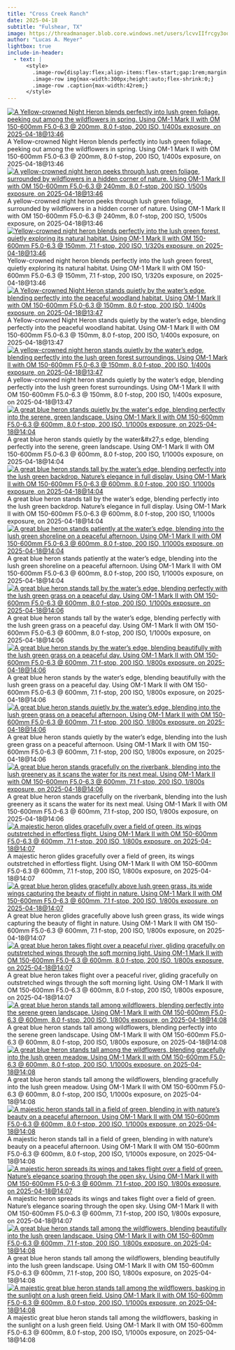 ```yaml
---
title: "Cross Creek Ranch"
date: 2025-04-18
subtitle: "Fulshear, TX"
image: https://threadmanager.blob.core.windows.net/users/lcvvIIfrcgy3oo8NKhjkLYJDZvHJKG0Nj3gerYEDsgQ/themed_folders/photography/2025_04_18_Fulshear/45bda1bf-15b7-5fe8-ac96-72b7823e28ff_thumb.jpg
author: "Lucas A. Meyer"
lightbox: true
include-in-header:
  - text: |
      <style>
        .image-row{display:flex;align-items:flex-start;gap:1rem;margin:1rem 0;}
        .image-row img{max-width:300px;height:auto;flex-shrink:0;}
        .image-row .caption{max-width:42rem;}
      </style>
---
```



::: {.image-row}
[![A Yellow-crowned Night Heron blends perfectly into lush green foliage, peeking out among the wildflowers in spring. Using OM-1 Mark II with OM 150-600mm F5.0-6.3 @ 200mm, 8.0 f-stop, 200 ISO, 1/400s exposure, on 2025-04-18@13:46](https://threadmanager.blob.core.windows.net/users/lcvvIIfrcgy3oo8NKhjkLYJDZvHJKG0Nj3gerYEDsgQ/themed_folders/photography/2025_04_18_Fulshear/42fc62ac-62dd-527e-99b4-cc4668f2a1e3_thumb.jpg){.lightbox title="A Yellow-crowned Night Heron blends perfectly into lush green foliage, peeking out among the wildflowers in spring. Using OM-1 Mark II with OM 150-600mm F5.0-6.3 @ 200mm, 8.0 f-stop, 200 ISO, 1/400s exposure, on 2025-04-18@13:46" alt="A Yellow-crowned Night Heron blends perfectly into lush green foliage, peeking out among the wildflowers in spring. Using OM-1 Mark II with OM 150-600mm F5.0-6.3 @ 200mm, 8.0 f-stop, 200 ISO, 1/400s exposure, on 2025-04-18@13:46"}](https://threadmanager.blob.core.windows.net/users/lcvvIIfrcgy3oo8NKhjkLYJDZvHJKG0Nj3gerYEDsgQ/themed_folders/photography/2025_04_18_Fulshear/42fc62ac-62dd-527e-99b4-cc4668f2a1e3.jpg)
<div class="caption">A Yellow-crowned Night Heron blends perfectly into lush green foliage, peeking out among the wildflowers in spring. Using OM-1 Mark II with OM 150-600mm F5.0-6.3 @ 200mm, 8.0 f-stop, 200 ISO, 1/400s exposure, on 2025-04-18@13:46</div>
:::


::: {.image-row}
[![A yellow-crowned night heron peeks through lush green foliage, surrounded by wildflowers in a hidden corner of nature. Using OM-1 Mark II with OM 150-600mm F5.0-6.3 @ 240mm, 8.0 f-stop, 200 ISO, 1/500s exposure, on 2025-04-18@13:46](https://threadmanager.blob.core.windows.net/users/lcvvIIfrcgy3oo8NKhjkLYJDZvHJKG0Nj3gerYEDsgQ/themed_folders/photography/2025_04_18_Fulshear/f9e05df0-d96f-5243-804d-d7cf668fce89_thumb.jpg){.lightbox title="A yellow-crowned night heron peeks through lush green foliage, surrounded by wildflowers in a hidden corner of nature. Using OM-1 Mark II with OM 150-600mm F5.0-6.3 @ 240mm, 8.0 f-stop, 200 ISO, 1/500s exposure, on 2025-04-18@13:46" alt="A yellow-crowned night heron peeks through lush green foliage, surrounded by wildflowers in a hidden corner of nature. Using OM-1 Mark II with OM 150-600mm F5.0-6.3 @ 240mm, 8.0 f-stop, 200 ISO, 1/500s exposure, on 2025-04-18@13:46"}](https://threadmanager.blob.core.windows.net/users/lcvvIIfrcgy3oo8NKhjkLYJDZvHJKG0Nj3gerYEDsgQ/themed_folders/photography/2025_04_18_Fulshear/f9e05df0-d96f-5243-804d-d7cf668fce89.jpg)
<div class="caption">A yellow-crowned night heron peeks through lush green foliage, surrounded by wildflowers in a hidden corner of nature. Using OM-1 Mark II with OM 150-600mm F5.0-6.3 @ 240mm, 8.0 f-stop, 200 ISO, 1/500s exposure, on 2025-04-18@13:46</div>
:::


::: {.image-row}
[![Yellow-crowned night heron blends perfectly into the lush green forest, quietly exploring its natural habitat. Using OM-1 Mark II with OM 150-600mm F5.0-6.3 @ 150mm, 7.1 f-stop, 200 ISO, 1/320s exposure, on 2025-04-18@13:46](https://threadmanager.blob.core.windows.net/users/lcvvIIfrcgy3oo8NKhjkLYJDZvHJKG0Nj3gerYEDsgQ/themed_folders/photography/2025_04_18_Fulshear/a4ea3232-b98d-598b-8e8b-5508afad5092_thumb.jpg){.lightbox title="Yellow-crowned night heron blends perfectly into the lush green forest, quietly exploring its natural habitat. Using OM-1 Mark II with OM 150-600mm F5.0-6.3 @ 150mm, 7.1 f-stop, 200 ISO, 1/320s exposure, on 2025-04-18@13:46" alt="Yellow-crowned night heron blends perfectly into the lush green forest, quietly exploring its natural habitat. Using OM-1 Mark II with OM 150-600mm F5.0-6.3 @ 150mm, 7.1 f-stop, 200 ISO, 1/320s exposure, on 2025-04-18@13:46"}](https://threadmanager.blob.core.windows.net/users/lcvvIIfrcgy3oo8NKhjkLYJDZvHJKG0Nj3gerYEDsgQ/themed_folders/photography/2025_04_18_Fulshear/a4ea3232-b98d-598b-8e8b-5508afad5092.jpg)
<div class="caption">Yellow-crowned night heron blends perfectly into the lush green forest, quietly exploring its natural habitat. Using OM-1 Mark II with OM 150-600mm F5.0-6.3 @ 150mm, 7.1 f-stop, 200 ISO, 1/320s exposure, on 2025-04-18@13:46</div>
:::


::: {.image-row}
[![A Yellow-crowned Night Heron stands quietly by the water’s edge, blending perfectly into the peaceful woodland habitat. Using OM-1 Mark II with OM 150-600mm F5.0-6.3 @ 150mm, 8.0 f-stop, 200 ISO, 1/400s exposure, on 2025-04-18@13:47](https://threadmanager.blob.core.windows.net/users/lcvvIIfrcgy3oo8NKhjkLYJDZvHJKG0Nj3gerYEDsgQ/themed_folders/photography/2025_04_18_Fulshear/d511d3c6-48fc-51d9-8fdd-df714fbf6a11_thumb.jpg){.lightbox title="A Yellow-crowned Night Heron stands quietly by the water’s edge, blending perfectly into the peaceful woodland habitat. Using OM-1 Mark II with OM 150-600mm F5.0-6.3 @ 150mm, 8.0 f-stop, 200 ISO, 1/400s exposure, on 2025-04-18@13:47" alt="A Yellow-crowned Night Heron stands quietly by the water’s edge, blending perfectly into the peaceful woodland habitat. Using OM-1 Mark II with OM 150-600mm F5.0-6.3 @ 150mm, 8.0 f-stop, 200 ISO, 1/400s exposure, on 2025-04-18@13:47"}](https://threadmanager.blob.core.windows.net/users/lcvvIIfrcgy3oo8NKhjkLYJDZvHJKG0Nj3gerYEDsgQ/themed_folders/photography/2025_04_18_Fulshear/d511d3c6-48fc-51d9-8fdd-df714fbf6a11.jpg)
<div class="caption">A Yellow-crowned Night Heron stands quietly by the water’s edge, blending perfectly into the peaceful woodland habitat. Using OM-1 Mark II with OM 150-600mm F5.0-6.3 @ 150mm, 8.0 f-stop, 200 ISO, 1/400s exposure, on 2025-04-18@13:47</div>
:::


::: {.image-row}
[![A yellow-crowned night heron stands quietly by the water’s edge, blending perfectly into the lush green forest surroundings. Using OM-1 Mark II with OM 150-600mm F5.0-6.3 @ 150mm, 8.0 f-stop, 200 ISO, 1/400s exposure, on 2025-04-18@13:47](https://threadmanager.blob.core.windows.net/users/lcvvIIfrcgy3oo8NKhjkLYJDZvHJKG0Nj3gerYEDsgQ/themed_folders/photography/2025_04_18_Fulshear/0ebe9348-90dd-5572-97b8-dd57ab1fa37c_thumb.jpg){.lightbox title="A yellow-crowned night heron stands quietly by the water’s edge, blending perfectly into the lush green forest surroundings. Using OM-1 Mark II with OM 150-600mm F5.0-6.3 @ 150mm, 8.0 f-stop, 200 ISO, 1/400s exposure, on 2025-04-18@13:47" alt="A yellow-crowned night heron stands quietly by the water’s edge, blending perfectly into the lush green forest surroundings. Using OM-1 Mark II with OM 150-600mm F5.0-6.3 @ 150mm, 8.0 f-stop, 200 ISO, 1/400s exposure, on 2025-04-18@13:47"}](https://threadmanager.blob.core.windows.net/users/lcvvIIfrcgy3oo8NKhjkLYJDZvHJKG0Nj3gerYEDsgQ/themed_folders/photography/2025_04_18_Fulshear/0ebe9348-90dd-5572-97b8-dd57ab1fa37c.jpg)
<div class="caption">A yellow-crowned night heron stands quietly by the water’s edge, blending perfectly into the lush green forest surroundings. Using OM-1 Mark II with OM 150-600mm F5.0-6.3 @ 150mm, 8.0 f-stop, 200 ISO, 1/400s exposure, on 2025-04-18@13:47</div>
:::


::: {.image-row}
[![A great blue heron stands quietly by the water&#x27;s edge, blending perfectly into the serene, green landscape. Using OM-1 Mark II with OM 150-600mm F5.0-6.3 @ 600mm, 8.0 f-stop, 200 ISO, 1/1000s exposure, on 2025-04-18@14:04](https://threadmanager.blob.core.windows.net/users/lcvvIIfrcgy3oo8NKhjkLYJDZvHJKG0Nj3gerYEDsgQ/themed_folders/photography/2025_04_18_Fulshear/2f24b355-a801-5e17-bbef-e434b5316441_thumb.jpg){.lightbox title="A great blue heron stands quietly by the water&#x27;s edge, blending perfectly into the serene, green landscape. Using OM-1 Mark II with OM 150-600mm F5.0-6.3 @ 600mm, 8.0 f-stop, 200 ISO, 1/1000s exposure, on 2025-04-18@14:04" alt="A great blue heron stands quietly by the water&#x27;s edge, blending perfectly into the serene, green landscape. Using OM-1 Mark II with OM 150-600mm F5.0-6.3 @ 600mm, 8.0 f-stop, 200 ISO, 1/1000s exposure, on 2025-04-18@14:04"}](https://threadmanager.blob.core.windows.net/users/lcvvIIfrcgy3oo8NKhjkLYJDZvHJKG0Nj3gerYEDsgQ/themed_folders/photography/2025_04_18_Fulshear/2f24b355-a801-5e17-bbef-e434b5316441.jpg)
<div class="caption">A great blue heron stands quietly by the water&amp;#x27;s edge, blending perfectly into the serene, green landscape. Using OM-1 Mark II with OM 150-600mm F5.0-6.3 @ 600mm, 8.0 f-stop, 200 ISO, 1/1000s exposure, on 2025-04-18@14:04</div>
:::


::: {.image-row}
[![A great blue heron stands tall by the water’s edge, blending perfectly into the lush green backdrop. Nature’s elegance in full display. Using OM-1 Mark II with OM 150-600mm F5.0-6.3 @ 600mm, 8.0 f-stop, 200 ISO, 1/1000s exposure, on 2025-04-18@14:04](https://threadmanager.blob.core.windows.net/users/lcvvIIfrcgy3oo8NKhjkLYJDZvHJKG0Nj3gerYEDsgQ/themed_folders/photography/2025_04_18_Fulshear/f05725c7-f8c2-5cc3-aa72-02f9b811ab0c_thumb.jpg){.lightbox title="A great blue heron stands tall by the water’s edge, blending perfectly into the lush green backdrop. Nature’s elegance in full display. Using OM-1 Mark II with OM 150-600mm F5.0-6.3 @ 600mm, 8.0 f-stop, 200 ISO, 1/1000s exposure, on 2025-04-18@14:04" alt="A great blue heron stands tall by the water’s edge, blending perfectly into the lush green backdrop. Nature’s elegance in full display. Using OM-1 Mark II with OM 150-600mm F5.0-6.3 @ 600mm, 8.0 f-stop, 200 ISO, 1/1000s exposure, on 2025-04-18@14:04"}](https://threadmanager.blob.core.windows.net/users/lcvvIIfrcgy3oo8NKhjkLYJDZvHJKG0Nj3gerYEDsgQ/themed_folders/photography/2025_04_18_Fulshear/f05725c7-f8c2-5cc3-aa72-02f9b811ab0c.jpg)
<div class="caption">A great blue heron stands tall by the water’s edge, blending perfectly into the lush green backdrop. Nature’s elegance in full display. Using OM-1 Mark II with OM 150-600mm F5.0-6.3 @ 600mm, 8.0 f-stop, 200 ISO, 1/1000s exposure, on 2025-04-18@14:04</div>
:::


::: {.image-row}
[![A great blue heron stands patiently at the water’s edge, blending into the lush green shoreline on a peaceful afternoon. Using OM-1 Mark II with OM 150-600mm F5.0-6.3 @ 600mm, 8.0 f-stop, 200 ISO, 1/1000s exposure, on 2025-04-18@14:04](https://threadmanager.blob.core.windows.net/users/lcvvIIfrcgy3oo8NKhjkLYJDZvHJKG0Nj3gerYEDsgQ/themed_folders/photography/2025_04_18_Fulshear/6c4ed74e-d283-5821-9589-e159e450b298_thumb.jpg){.lightbox title="A great blue heron stands patiently at the water’s edge, blending into the lush green shoreline on a peaceful afternoon. Using OM-1 Mark II with OM 150-600mm F5.0-6.3 @ 600mm, 8.0 f-stop, 200 ISO, 1/1000s exposure, on 2025-04-18@14:04" alt="A great blue heron stands patiently at the water’s edge, blending into the lush green shoreline on a peaceful afternoon. Using OM-1 Mark II with OM 150-600mm F5.0-6.3 @ 600mm, 8.0 f-stop, 200 ISO, 1/1000s exposure, on 2025-04-18@14:04"}](https://threadmanager.blob.core.windows.net/users/lcvvIIfrcgy3oo8NKhjkLYJDZvHJKG0Nj3gerYEDsgQ/themed_folders/photography/2025_04_18_Fulshear/6c4ed74e-d283-5821-9589-e159e450b298.jpg)
<div class="caption">A great blue heron stands patiently at the water’s edge, blending into the lush green shoreline on a peaceful afternoon. Using OM-1 Mark II with OM 150-600mm F5.0-6.3 @ 600mm, 8.0 f-stop, 200 ISO, 1/1000s exposure, on 2025-04-18@14:04</div>
:::


::: {.image-row}
[![A great blue heron stands tall by the water’s edge, blending perfectly with the lush green grass on a peaceful day. Using OM-1 Mark II with OM 150-600mm F5.0-6.3 @ 600mm, 8.0 f-stop, 200 ISO, 1/1000s exposure, on 2025-04-18@14:06](https://threadmanager.blob.core.windows.net/users/lcvvIIfrcgy3oo8NKhjkLYJDZvHJKG0Nj3gerYEDsgQ/themed_folders/photography/2025_04_18_Fulshear/4471790a-d3de-52e1-942d-78e5dd8e7e45_thumb.jpg){.lightbox title="A great blue heron stands tall by the water’s edge, blending perfectly with the lush green grass on a peaceful day. Using OM-1 Mark II with OM 150-600mm F5.0-6.3 @ 600mm, 8.0 f-stop, 200 ISO, 1/1000s exposure, on 2025-04-18@14:06" alt="A great blue heron stands tall by the water’s edge, blending perfectly with the lush green grass on a peaceful day. Using OM-1 Mark II with OM 150-600mm F5.0-6.3 @ 600mm, 8.0 f-stop, 200 ISO, 1/1000s exposure, on 2025-04-18@14:06"}](https://threadmanager.blob.core.windows.net/users/lcvvIIfrcgy3oo8NKhjkLYJDZvHJKG0Nj3gerYEDsgQ/themed_folders/photography/2025_04_18_Fulshear/4471790a-d3de-52e1-942d-78e5dd8e7e45.jpg)
<div class="caption">A great blue heron stands tall by the water’s edge, blending perfectly with the lush green grass on a peaceful day. Using OM-1 Mark II with OM 150-600mm F5.0-6.3 @ 600mm, 8.0 f-stop, 200 ISO, 1/1000s exposure, on 2025-04-18@14:06</div>
:::


::: {.image-row}
[![A great blue heron stands by the water’s edge, blending beautifully with the lush green grass on a peaceful day. Using OM-1 Mark II with OM 150-600mm F5.0-6.3 @ 600mm, 7.1 f-stop, 200 ISO, 1/800s exposure, on 2025-04-18@14:06](https://threadmanager.blob.core.windows.net/users/lcvvIIfrcgy3oo8NKhjkLYJDZvHJKG0Nj3gerYEDsgQ/themed_folders/photography/2025_04_18_Fulshear/19a0bf0a-17e7-560c-9c2a-ce6e08ae726e_thumb.jpg){.lightbox title="A great blue heron stands by the water’s edge, blending beautifully with the lush green grass on a peaceful day. Using OM-1 Mark II with OM 150-600mm F5.0-6.3 @ 600mm, 7.1 f-stop, 200 ISO, 1/800s exposure, on 2025-04-18@14:06" alt="A great blue heron stands by the water’s edge, blending beautifully with the lush green grass on a peaceful day. Using OM-1 Mark II with OM 150-600mm F5.0-6.3 @ 600mm, 7.1 f-stop, 200 ISO, 1/800s exposure, on 2025-04-18@14:06"}](https://threadmanager.blob.core.windows.net/users/lcvvIIfrcgy3oo8NKhjkLYJDZvHJKG0Nj3gerYEDsgQ/themed_folders/photography/2025_04_18_Fulshear/19a0bf0a-17e7-560c-9c2a-ce6e08ae726e.jpg)
<div class="caption">A great blue heron stands by the water’s edge, blending beautifully with the lush green grass on a peaceful day. Using OM-1 Mark II with OM 150-600mm F5.0-6.3 @ 600mm, 7.1 f-stop, 200 ISO, 1/800s exposure, on 2025-04-18@14:06</div>
:::


::: {.image-row}
[![A great blue heron stands quietly by the water’s edge, blending into the lush green grass on a peaceful afternoon. Using OM-1 Mark II with OM 150-600mm F5.0-6.3 @ 600mm, 7.1 f-stop, 200 ISO, 1/800s exposure, on 2025-04-18@14:06](https://threadmanager.blob.core.windows.net/users/lcvvIIfrcgy3oo8NKhjkLYJDZvHJKG0Nj3gerYEDsgQ/themed_folders/photography/2025_04_18_Fulshear/a569eb7d-f0aa-5439-82da-8e4348be0b6e_thumb.jpg){.lightbox title="A great blue heron stands quietly by the water’s edge, blending into the lush green grass on a peaceful afternoon. Using OM-1 Mark II with OM 150-600mm F5.0-6.3 @ 600mm, 7.1 f-stop, 200 ISO, 1/800s exposure, on 2025-04-18@14:06" alt="A great blue heron stands quietly by the water’s edge, blending into the lush green grass on a peaceful afternoon. Using OM-1 Mark II with OM 150-600mm F5.0-6.3 @ 600mm, 7.1 f-stop, 200 ISO, 1/800s exposure, on 2025-04-18@14:06"}](https://threadmanager.blob.core.windows.net/users/lcvvIIfrcgy3oo8NKhjkLYJDZvHJKG0Nj3gerYEDsgQ/themed_folders/photography/2025_04_18_Fulshear/a569eb7d-f0aa-5439-82da-8e4348be0b6e.jpg)
<div class="caption">A great blue heron stands quietly by the water’s edge, blending into the lush green grass on a peaceful afternoon. Using OM-1 Mark II with OM 150-600mm F5.0-6.3 @ 600mm, 7.1 f-stop, 200 ISO, 1/800s exposure, on 2025-04-18@14:06</div>
:::


::: {.image-row}
[![A great blue heron stands gracefully on the riverbank, blending into the lush greenery as it scans the water for its next meal. Using OM-1 Mark II with OM 150-600mm F5.0-6.3 @ 600mm, 7.1 f-stop, 200 ISO, 1/800s exposure, on 2025-04-18@14:06](https://threadmanager.blob.core.windows.net/users/lcvvIIfrcgy3oo8NKhjkLYJDZvHJKG0Nj3gerYEDsgQ/themed_folders/photography/2025_04_18_Fulshear/45bda1bf-15b7-5fe8-ac96-72b7823e28ff_thumb.jpg){.lightbox title="A great blue heron stands gracefully on the riverbank, blending into the lush greenery as it scans the water for its next meal. Using OM-1 Mark II with OM 150-600mm F5.0-6.3 @ 600mm, 7.1 f-stop, 200 ISO, 1/800s exposure, on 2025-04-18@14:06" alt="A great blue heron stands gracefully on the riverbank, blending into the lush greenery as it scans the water for its next meal. Using OM-1 Mark II with OM 150-600mm F5.0-6.3 @ 600mm, 7.1 f-stop, 200 ISO, 1/800s exposure, on 2025-04-18@14:06"}](https://threadmanager.blob.core.windows.net/users/lcvvIIfrcgy3oo8NKhjkLYJDZvHJKG0Nj3gerYEDsgQ/themed_folders/photography/2025_04_18_Fulshear/45bda1bf-15b7-5fe8-ac96-72b7823e28ff.jpg)
<div class="caption">A great blue heron stands gracefully on the riverbank, blending into the lush greenery as it scans the water for its next meal. Using OM-1 Mark II with OM 150-600mm F5.0-6.3 @ 600mm, 7.1 f-stop, 200 ISO, 1/800s exposure, on 2025-04-18@14:06</div>
:::


::: {.image-row}
[![A majestic heron glides gracefully over a field of green, its wings outstretched in effortless flight. Using OM-1 Mark II with OM 150-600mm F5.0-6.3 @ 600mm, 7.1 f-stop, 200 ISO, 1/800s exposure, on 2025-04-18@14:07](https://threadmanager.blob.core.windows.net/users/lcvvIIfrcgy3oo8NKhjkLYJDZvHJKG0Nj3gerYEDsgQ/themed_folders/photography/2025_04_18_Fulshear/85ac2a5b-3ba9-5e5a-9c59-0b8d5a3b0c3c_thumb.jpg){.lightbox title="A majestic heron glides gracefully over a field of green, its wings outstretched in effortless flight. Using OM-1 Mark II with OM 150-600mm F5.0-6.3 @ 600mm, 7.1 f-stop, 200 ISO, 1/800s exposure, on 2025-04-18@14:07" alt="A majestic heron glides gracefully over a field of green, its wings outstretched in effortless flight. Using OM-1 Mark II with OM 150-600mm F5.0-6.3 @ 600mm, 7.1 f-stop, 200 ISO, 1/800s exposure, on 2025-04-18@14:07"}](https://threadmanager.blob.core.windows.net/users/lcvvIIfrcgy3oo8NKhjkLYJDZvHJKG0Nj3gerYEDsgQ/themed_folders/photography/2025_04_18_Fulshear/85ac2a5b-3ba9-5e5a-9c59-0b8d5a3b0c3c.jpg)
<div class="caption">A majestic heron glides gracefully over a field of green, its wings outstretched in effortless flight. Using OM-1 Mark II with OM 150-600mm F5.0-6.3 @ 600mm, 7.1 f-stop, 200 ISO, 1/800s exposure, on 2025-04-18@14:07</div>
:::


::: {.image-row}
[![A great blue heron glides gracefully above lush green grass, its wide wings capturing the beauty of flight in nature. Using OM-1 Mark II with OM 150-600mm F5.0-6.3 @ 600mm, 7.1 f-stop, 200 ISO, 1/800s exposure, on 2025-04-18@14:07](https://threadmanager.blob.core.windows.net/users/lcvvIIfrcgy3oo8NKhjkLYJDZvHJKG0Nj3gerYEDsgQ/themed_folders/photography/2025_04_18_Fulshear/c3e85e36-5eff-5d8d-a05a-0e26692b684d_thumb.jpg){.lightbox title="A great blue heron glides gracefully above lush green grass, its wide wings capturing the beauty of flight in nature. Using OM-1 Mark II with OM 150-600mm F5.0-6.3 @ 600mm, 7.1 f-stop, 200 ISO, 1/800s exposure, on 2025-04-18@14:07" alt="A great blue heron glides gracefully above lush green grass, its wide wings capturing the beauty of flight in nature. Using OM-1 Mark II with OM 150-600mm F5.0-6.3 @ 600mm, 7.1 f-stop, 200 ISO, 1/800s exposure, on 2025-04-18@14:07"}](https://threadmanager.blob.core.windows.net/users/lcvvIIfrcgy3oo8NKhjkLYJDZvHJKG0Nj3gerYEDsgQ/themed_folders/photography/2025_04_18_Fulshear/c3e85e36-5eff-5d8d-a05a-0e26692b684d.jpg)
<div class="caption">A great blue heron glides gracefully above lush green grass, its wide wings capturing the beauty of flight in nature. Using OM-1 Mark II with OM 150-600mm F5.0-6.3 @ 600mm, 7.1 f-stop, 200 ISO, 1/800s exposure, on 2025-04-18@14:07</div>
:::


::: {.image-row}
[![A great blue heron takes flight over a peaceful river, gliding gracefully on outstretched wings through the soft morning light. Using OM-1 Mark II with OM 150-600mm F5.0-6.3 @ 600mm, 8.0 f-stop, 200 ISO, 1/800s exposure, on 2025-04-18@14:07](https://threadmanager.blob.core.windows.net/users/lcvvIIfrcgy3oo8NKhjkLYJDZvHJKG0Nj3gerYEDsgQ/themed_folders/photography/2025_04_18_Fulshear/75281718-0c85-549b-907a-11f8907f6648_thumb.jpg){.lightbox title="A great blue heron takes flight over a peaceful river, gliding gracefully on outstretched wings through the soft morning light. Using OM-1 Mark II with OM 150-600mm F5.0-6.3 @ 600mm, 8.0 f-stop, 200 ISO, 1/800s exposure, on 2025-04-18@14:07" alt="A great blue heron takes flight over a peaceful river, gliding gracefully on outstretched wings through the soft morning light. Using OM-1 Mark II with OM 150-600mm F5.0-6.3 @ 600mm, 8.0 f-stop, 200 ISO, 1/800s exposure, on 2025-04-18@14:07"}](https://threadmanager.blob.core.windows.net/users/lcvvIIfrcgy3oo8NKhjkLYJDZvHJKG0Nj3gerYEDsgQ/themed_folders/photography/2025_04_18_Fulshear/75281718-0c85-549b-907a-11f8907f6648.jpg)
<div class="caption">A great blue heron takes flight over a peaceful river, gliding gracefully on outstretched wings through the soft morning light. Using OM-1 Mark II with OM 150-600mm F5.0-6.3 @ 600mm, 8.0 f-stop, 200 ISO, 1/800s exposure, on 2025-04-18@14:07</div>
:::


::: {.image-row}
[![A great blue heron stands tall among wildflowers, blending perfectly into the serene green landscape. Using OM-1 Mark II with OM 150-600mm F5.0-6.3 @ 600mm, 8.0 f-stop, 200 ISO, 1/800s exposure, on 2025-04-18@14:08](https://threadmanager.blob.core.windows.net/users/lcvvIIfrcgy3oo8NKhjkLYJDZvHJKG0Nj3gerYEDsgQ/themed_folders/photography/2025_04_18_Fulshear/fe12b1b9-8f7d-53ff-bc79-f578b0b10cfe_thumb.jpg){.lightbox title="A great blue heron stands tall among wildflowers, blending perfectly into the serene green landscape. Using OM-1 Mark II with OM 150-600mm F5.0-6.3 @ 600mm, 8.0 f-stop, 200 ISO, 1/800s exposure, on 2025-04-18@14:08" alt="A great blue heron stands tall among wildflowers, blending perfectly into the serene green landscape. Using OM-1 Mark II with OM 150-600mm F5.0-6.3 @ 600mm, 8.0 f-stop, 200 ISO, 1/800s exposure, on 2025-04-18@14:08"}](https://threadmanager.blob.core.windows.net/users/lcvvIIfrcgy3oo8NKhjkLYJDZvHJKG0Nj3gerYEDsgQ/themed_folders/photography/2025_04_18_Fulshear/fe12b1b9-8f7d-53ff-bc79-f578b0b10cfe.jpg)
<div class="caption">A great blue heron stands tall among wildflowers, blending perfectly into the serene green landscape. Using OM-1 Mark II with OM 150-600mm F5.0-6.3 @ 600mm, 8.0 f-stop, 200 ISO, 1/800s exposure, on 2025-04-18@14:08</div>
:::


::: {.image-row}
[![A great blue heron stands tall among the wildflowers, blending gracefully into the lush green meadow. Using OM-1 Mark II with OM 150-600mm F5.0-6.3 @ 600mm, 8.0 f-stop, 200 ISO, 1/1000s exposure, on 2025-04-18@14:08](https://threadmanager.blob.core.windows.net/users/lcvvIIfrcgy3oo8NKhjkLYJDZvHJKG0Nj3gerYEDsgQ/themed_folders/photography/2025_04_18_Fulshear/882f9b4f-f5b5-55d5-a74a-51e4ae1d23f9_thumb.jpg){.lightbox title="A great blue heron stands tall among the wildflowers, blending gracefully into the lush green meadow. Using OM-1 Mark II with OM 150-600mm F5.0-6.3 @ 600mm, 8.0 f-stop, 200 ISO, 1/1000s exposure, on 2025-04-18@14:08" alt="A great blue heron stands tall among the wildflowers, blending gracefully into the lush green meadow. Using OM-1 Mark II with OM 150-600mm F5.0-6.3 @ 600mm, 8.0 f-stop, 200 ISO, 1/1000s exposure, on 2025-04-18@14:08"}](https://threadmanager.blob.core.windows.net/users/lcvvIIfrcgy3oo8NKhjkLYJDZvHJKG0Nj3gerYEDsgQ/themed_folders/photography/2025_04_18_Fulshear/882f9b4f-f5b5-55d5-a74a-51e4ae1d23f9.jpg)
<div class="caption">A great blue heron stands tall among the wildflowers, blending gracefully into the lush green meadow. Using OM-1 Mark II with OM 150-600mm F5.0-6.3 @ 600mm, 8.0 f-stop, 200 ISO, 1/1000s exposure, on 2025-04-18@14:08</div>
:::


::: {.image-row}
[![A majestic heron stands tall in a field of green, blending in with nature’s beauty on a peaceful afternoon. Using OM-1 Mark II with OM 150-600mm F5.0-6.3 @ 600mm, 8.0 f-stop, 200 ISO, 1/1000s exposure, on 2025-04-18@14:08](https://threadmanager.blob.core.windows.net/users/lcvvIIfrcgy3oo8NKhjkLYJDZvHJKG0Nj3gerYEDsgQ/themed_folders/photography/2025_04_18_Fulshear/fa85ccad-1cab-5ce8-8330-4e23cba5d770_thumb.jpg){.lightbox title="A majestic heron stands tall in a field of green, blending in with nature’s beauty on a peaceful afternoon. Using OM-1 Mark II with OM 150-600mm F5.0-6.3 @ 600mm, 8.0 f-stop, 200 ISO, 1/1000s exposure, on 2025-04-18@14:08" alt="A majestic heron stands tall in a field of green, blending in with nature’s beauty on a peaceful afternoon. Using OM-1 Mark II with OM 150-600mm F5.0-6.3 @ 600mm, 8.0 f-stop, 200 ISO, 1/1000s exposure, on 2025-04-18@14:08"}](https://threadmanager.blob.core.windows.net/users/lcvvIIfrcgy3oo8NKhjkLYJDZvHJKG0Nj3gerYEDsgQ/themed_folders/photography/2025_04_18_Fulshear/fa85ccad-1cab-5ce8-8330-4e23cba5d770.jpg)
<div class="caption">A majestic heron stands tall in a field of green, blending in with nature’s beauty on a peaceful afternoon. Using OM-1 Mark II with OM 150-600mm F5.0-6.3 @ 600mm, 8.0 f-stop, 200 ISO, 1/1000s exposure, on 2025-04-18@14:08</div>
:::


::: {.image-row}
[![A majestic heron spreads its wings and takes flight over a field of green. Nature’s elegance soaring through the open sky. Using OM-1 Mark II with OM 150-600mm F5.0-6.3 @ 600mm, 7.1 f-stop, 200 ISO, 1/800s exposure, on 2025-04-18@14:07](https://threadmanager.blob.core.windows.net/users/lcvvIIfrcgy3oo8NKhjkLYJDZvHJKG0Nj3gerYEDsgQ/themed_folders/photography/2025_04_18_Fulshear/8aa8e72f-3b93-5675-877a-6072ca4aa44e_thumb.jpg){.lightbox title="A majestic heron spreads its wings and takes flight over a field of green. Nature’s elegance soaring through the open sky. Using OM-1 Mark II with OM 150-600mm F5.0-6.3 @ 600mm, 7.1 f-stop, 200 ISO, 1/800s exposure, on 2025-04-18@14:07" alt="A majestic heron spreads its wings and takes flight over a field of green. Nature’s elegance soaring through the open sky. Using OM-1 Mark II with OM 150-600mm F5.0-6.3 @ 600mm, 7.1 f-stop, 200 ISO, 1/800s exposure, on 2025-04-18@14:07"}](https://threadmanager.blob.core.windows.net/users/lcvvIIfrcgy3oo8NKhjkLYJDZvHJKG0Nj3gerYEDsgQ/themed_folders/photography/2025_04_18_Fulshear/8aa8e72f-3b93-5675-877a-6072ca4aa44e.jpg)
<div class="caption">A majestic heron spreads its wings and takes flight over a field of green. Nature’s elegance soaring through the open sky. Using OM-1 Mark II with OM 150-600mm F5.0-6.3 @ 600mm, 7.1 f-stop, 200 ISO, 1/800s exposure, on 2025-04-18@14:07</div>
:::


::: {.image-row}
[![A great blue heron stands tall among the wildflowers, blending beautifully into the lush green landscape. Using OM-1 Mark II with OM 150-600mm F5.0-6.3 @ 600mm, 7.1 f-stop, 200 ISO, 1/800s exposure, on 2025-04-18@14:08](https://threadmanager.blob.core.windows.net/users/lcvvIIfrcgy3oo8NKhjkLYJDZvHJKG0Nj3gerYEDsgQ/themed_folders/photography/2025_04_18_Fulshear/71c34e0d-71d0-5de4-bd2b-4bda1ba38797_thumb.jpg){.lightbox title="A great blue heron stands tall among the wildflowers, blending beautifully into the lush green landscape. Using OM-1 Mark II with OM 150-600mm F5.0-6.3 @ 600mm, 7.1 f-stop, 200 ISO, 1/800s exposure, on 2025-04-18@14:08" alt="A great blue heron stands tall among the wildflowers, blending beautifully into the lush green landscape. Using OM-1 Mark II with OM 150-600mm F5.0-6.3 @ 600mm, 7.1 f-stop, 200 ISO, 1/800s exposure, on 2025-04-18@14:08"}](https://threadmanager.blob.core.windows.net/users/lcvvIIfrcgy3oo8NKhjkLYJDZvHJKG0Nj3gerYEDsgQ/themed_folders/photography/2025_04_18_Fulshear/71c34e0d-71d0-5de4-bd2b-4bda1ba38797.jpg)
<div class="caption">A great blue heron stands tall among the wildflowers, blending beautifully into the lush green landscape. Using OM-1 Mark II with OM 150-600mm F5.0-6.3 @ 600mm, 7.1 f-stop, 200 ISO, 1/800s exposure, on 2025-04-18@14:08</div>
:::


::: {.image-row}
[![A majestic great blue heron stands tall among the wildflowers, basking in the sunlight on a lush green field. Using OM-1 Mark II with OM 150-600mm F5.0-6.3 @ 600mm, 8.0 f-stop, 200 ISO, 1/1000s exposure, on 2025-04-18@14:08](https://threadmanager.blob.core.windows.net/users/lcvvIIfrcgy3oo8NKhjkLYJDZvHJKG0Nj3gerYEDsgQ/themed_folders/photography/2025_04_18_Fulshear/94455254-d603-5df5-9ec0-778e373d28ba_thumb.jpg){.lightbox title="A majestic great blue heron stands tall among the wildflowers, basking in the sunlight on a lush green field. Using OM-1 Mark II with OM 150-600mm F5.0-6.3 @ 600mm, 8.0 f-stop, 200 ISO, 1/1000s exposure, on 2025-04-18@14:08" alt="A majestic great blue heron stands tall among the wildflowers, basking in the sunlight on a lush green field. Using OM-1 Mark II with OM 150-600mm F5.0-6.3 @ 600mm, 8.0 f-stop, 200 ISO, 1/1000s exposure, on 2025-04-18@14:08"}](https://threadmanager.blob.core.windows.net/users/lcvvIIfrcgy3oo8NKhjkLYJDZvHJKG0Nj3gerYEDsgQ/themed_folders/photography/2025_04_18_Fulshear/94455254-d603-5df5-9ec0-778e373d28ba.jpg)
<div class="caption">A majestic great blue heron stands tall among the wildflowers, basking in the sunlight on a lush green field. Using OM-1 Mark II with OM 150-600mm F5.0-6.3 @ 600mm, 8.0 f-stop, 200 ISO, 1/1000s exposure, on 2025-04-18@14:08</div>
:::

